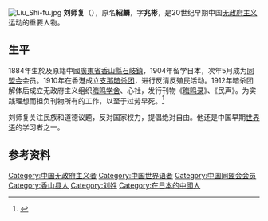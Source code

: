 {{not|刘师培}}
[[File:Liu_Shi-fu.jpg|thumb]]
'''刘师复'''（{{bd|1884年||1915年}}），原名'''紹麟'''，字'''兆彬'''，是20世纪早期中国[[无政府主义|无政府主义]]运动的重要人物。

==生平==
1884年生於及原籍中國[[廣東省|廣東省]][[香山縣|香山縣]][[石岐區|石岐鎮]]，1904年留学日本，次年5月成为[[同盟会|同盟会]]会员。1910年在香港成立[[支那暗杀团|支那暗杀团]]，进行反清反殖民活动。1912年暗杀团解体后成立无政府主义组织[[晦鸣学舍|晦鸣学舍]]、心社，发行刊物《[[晦鸣录|晦鸣录]]》、《民声》。为实践理想而担负刊物所有的工作，以至于过劳早死。<ref name=wfs>{{cite book |author1=[[王汎森|王汎森]] |title=中国近代思想学术的谱系 |date=2018-02 |publisher=上海三联书店 |location=中国上海 |isbn=9787542661081|page=262}}</ref>

刘师复关注民族和道德议题，反对国家权力，提倡绝对自由。他还是中国早期[[世界语|世界语]]的学习者之一。

==参考资料==
{{reflist}}

{{Authority control}}
{{DEFAULTSORT:L}}
[[Category:中国无政府主义者|Category:中国无政府主义者]]
[[Category:中国世界语者|Category:中国世界语者]]
[[Category:中国同盟会会员|Category:中国同盟会会员]]
[[Category:香山县人|Category:香山县人]]
[[Category:刘姓|Category:刘姓]]
[[Category:在日本的中國人|Category:在日本的中國人]]